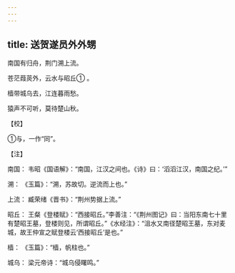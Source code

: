 ```yaml
---
---
---
```

title: 送贺遂员外外甥
---




南国有归舟，荆门溯上流。

苍茫葭菼外，云水与昭丘① 。

樯带城乌去，江连暮雨愁。

猿声不可听，莫待楚山秋。

【校】

①与，一作“同”。

【注】

南国： 韦昭《国语解》：“南国，江汉之间也。《诗》曰：‘滔滔江汉，南国之纪。’”

溯： 《玉篇》：“溯，苏故切。逆流而上也。”

上流： 臧荣绪《晋书》：“荆州势据上流。”

昭丘： 王粲《登楼赋》：“西接昭丘。”李善注：“《荆州图记》曰：当阳东南七十里有楚昭王墓，登楼则见，所谓昭丘。”《水经注》：“沮水又南径楚昭王墓，东对麦城，故王仲宣之赋登楼云‘西接昭丘’是也。”

樯： 《玉篇》：“樯，帆柱也。”

城乌： 梁元帝诗：“城乌侵曙鸣。”